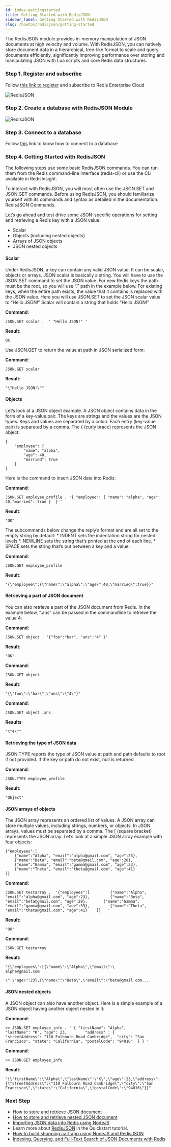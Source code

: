 ```yaml
---
id: index-gettingstarted
title: Getting Started with RedisJSON
sidebar_label: Getting Started with RedisJSON 
slug: /howtos/redisjson/getting-started
---
```


The RedisJSON module provides in-memory manipulation of JSON documents at high velocity and volume. With RedisJSON, you can natively store document data in a hierarchical, tree-like format to scale and query documents efficiently, significantly improving performance over storing and manipulating JSON with Lua scripts and core Redis data structures.


### Step 1. Register and subscribe

Follow [this link to register](/create/cloud/rediscloud) and subscribe to Redis Enterprise Cloud

![RedisJSON](redisjson3.png)

### Step 2. Create a database with RedisJSON Module

![RedisJSON](redisjson1.png)


### Step 3. Connect to a database


Follow [this](explore/redisinsight) link to know how to connect to a database



### Step 4. Getting Started with RedisJSON


The following steps use some basic RedisJSON commands. You can run them from the Redis command-line interface (redis-cli) or use the CLI available in RedisInsight. 

To interact with RedisJSON, you will most often use the JSON.SET and JSON.GET commands. Before using RedisJSON, you should familiarize yourself with its commands  and syntax as detailed in the documentation: RedisJSON Commands.


Let’s go ahead and test drive some JSON-specific operations for setting and retrieving a Redis key with a JSON value:

- Scalar
- Objects (including nested objects)
- Arrays of JSON objects
- JSON nested objects
 

####  Scalar

Under RedisJSON, a key can contain any valid JSON value. It can be scalar, objects or arrays. JSON scalar is basically a string. You will have to use the JSON.SET command to set the JSON value. For new Redis keys the path must be the root, so you will use “.” path in the example below. For existing keys, when the entire path exists, the value that it contains is replaced with the JSON value. Here you will use JSON.SET to set the JSON scalar value to “Hello JSON!” Scalar will contain a string that holds “Hello JSON!”

<b>Command</b>:

```
JSON.SET scalar .  ' "Hello JSON!" '
```

<b>Result</b>:

```
OK
```

Use JSON.GET to return the value at path in JSON serialized form:

<b>Command</b>:

```
JSON.GET scalar
```

<b>Result</b>:

```
"\"Hello JSON!\""
```

#### Objects

Let’s look at a JSON object example. A JSON object contains data in the form of a key-value pair. The keys are strings and the values are the JSON types. Keys and values are separated by a colon. Each entry (key-value pair) is separated by a comma. The { (curly brace) represents the JSON object:

```
{  
    "employee": {  
        "name": "alpha",   
        "age": 40,   
        "married": true  
    }  
}
```

Here is the command to insert JSON data into Redis:

<b>Command</b>:

```
JSON.SET employee_profile . '{ "employee": { "name": "alpha", "age": 40,"married": true }  } '
```

<b>Result</b>:

```
"OK"
```

The subcommands below change the reply’s format and are all set to the empty string by default: * INDENT sets the indentation string for nested levels *. NEWLINE sets the string that’s printed at the end of each line. * SPACE sets the string that’s put between a key and a value:

<b>Command</b>:

```
JSON.GET employee_profile
```

<b>Result</b>:

```
"{\"employee\":{\"name\":\"alpha\",\"age\":40,\"married\":true}}"
```

#### Retrieving a part of JSON document

You can also retrieve a part of the JSON document from Redis. In the example below, “.ans” can be passed in the commandline to retrieve the value 4:

<b>Command</b>:

```
JSON.SET object . '{"foo":"bar", "ans":"4" }'
```

<b>Result</b>:

```
"OK"
```

<b>Command</b>:

```
JSON.GET object
```

<b>Result</b>:

```
"{\"foo\":\"bar\",\"ans\":\"4\"}"
```

<b>Command</b>:

```
JSON.GET object .ans
```

<b>Results</b>:

```
"\"4\""
```

#### Retrieving the type of JSON data

JSON.TYPE reports the type of JSON value at path and path defaults to root if not provided. If the key or path do not exist, null is returned.

<b>Command</b>:

```
JSON.TYPE employee_profile
```

<b>Result:</b>

```
"Object"
```

#### JSON arrays of objects

The JSON array represents an ordered list of values. A JSON array can store multiple values, including strings, numbers, or objects. In JSON arrays, values must be separated by a comma. The [ (square bracket) represents the JSON array. Let’s look at a simple JSON array example with four objects:

```
{"employees":[    
    {"name":"Alpha", "email":"alpha@gmail.com", "age":23},    
    {"name":"Beta", "email":"beta@gmail.com", "age":28},  
    {"name":"Gamma", "email":"gamma@gmail.com", "age":33},    
    {"name":"Theta", "email":"theta@gmail.com", "age":41}   
]}  
```
 
<b>Command</b>:

```
JSON.SET testarray .  '{"employees":[         {"name":"Alpha", "email":"alpha@gmail.com", "age":23},         {"name":"Beta", "email":"beta@gmail.com", "age":28},       {"name":"Gamma", "email":"gamma@gmail.com", "age":33},         {"name":"Theta", "email":"theta@gmail.com", "age":41}    ]}   '
```

<b>Result:</b>

```
"OK"
```
 
<b>Command</b>:

```
JSON.GET testarray
```

<b>Result:</b>

```
"{\"employees\":[{\"name\":\"Alpha\",\"email\":\
alpha@gmail.com

\",\"age\":23},{\"name\":\"Beta\",\"email\":\"beta@gmail.com....
```

#### JSON nested objects

A JSON object can also have another object. Here is a simple example of a JSON object having another object nested in it:

<b>Command</b>:

```
>> JSON.SET employee_info . ' { "firstName": "Alpha",         "lastName": "K", "age": 23,        "address" : {            "streetAddress": "110 Fulbourn Road Cambridge",  "city": "San Francisco", "state": "California", "postalCode": "94016"  } } '
```

<b>Command</b>: 

```
>> JSON.GET employee_info
```

<b>Result</b>:

```
"{\"firstName\":\"Alpha\",\"lastName\":\"K\",\"age\":23,\"address\":{\"streetAddress\":\"110 Fulbourn Road Cambridge\",\"city\":\"San Francisco\",\"state\":\"California\",\"postalCode\":\"94016\"}}"
```

### Next Step

- [How to store and retrieve JSON document](/howtos/redisjson/storing-json-document)
- [How to store and retrieve nested JSON document](/howtos/redisjson/storing-complex-json-document)
- [Importing JSON data into Redis using NodeJS](/howtos/redisjson/using-nodejs) 
- Learn more about [RedisJSON](https://oss.redislabs.com/redisjson/) in the Quickstart tutorial.
- [How to build shopping cart app using NodeJS and RedisJSON](/howtos/shoppingcart)
- [Indexing, Querying, and Full-Text Search of JSON Documents with Redis](https://redislabs.com/blog/index-and-query-json-docs-with-redis/)
